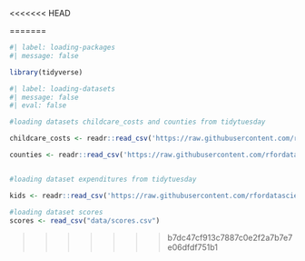 <<<<<<< HEAD

=======
```r
#| label: loading-packages
#| message: false 

library(tidyverse)

```

```r
#| label: loading-datasets
#| message: false
#| eval: false

#loading datasets childcare_costs and counties from tidytuesday

childcare_costs <- readr::read_csv('https://raw.githubusercontent.com/rfordatascience/tidytuesday/master/data/2023/2023-05-09/childcare_costs.csv')

counties <- readr::read_csv('https://raw.githubusercontent.com/rfordatascience/tidytuesday/master/data/2023/2023-05-09/counties.csv')


#loading dataset expenditures from tidytuesday

kids <- readr::read_csv('https://raw.githubusercontent.com/rfordatascience/tidytuesday/master/data/2020/2020-09-15/kids.csv')

#loading dataset scores
scores <- read_csv("data/scores.csv")
```
>>>>>>> b7dc47cf913c7887c0e2f2a7b7e7e06dfdf751b1
